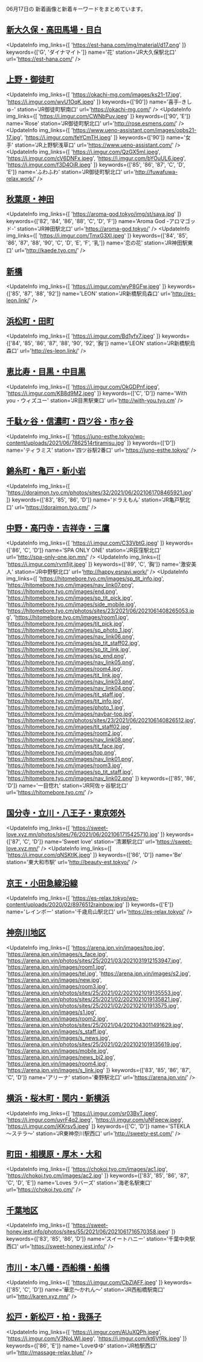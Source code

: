 

06月17日の
新着画像と新着キーワードをまとめています。

<DmmAffiliateIns />

## [新大久保・高田馬場・目白](/busty/0020)
<UpdateInfo
    img_links={[
    'https://est-hana.com/img/material/d17.png'
    ]}
    keywords={['G', 'ダイナマイト']}
    name='花'
    station='JR大久保駅北口'
    url='https://est-hana.com/'
/>
<DmmAffiliateIns />

## [上野・御徒町](/busty/0070)
<UpdateInfo
    img_links={[
    'https://okachi-mg.com/images/ks21-17.jpg',
    'https://i.imgur.com/wvU1OqK.jpeg'
    ]}
    keywords={['90']}
    name='喜手-きしゅ-'
    station='JR御徒町駅南口'
    url='https://okachi-mg.com/'
/>
<UpdateInfo
    img_links={[
    'https://i.imgur.com/CWNbPuv.jpeg'
    ]}
    keywords={['90', 'E']}
    name='Rose'
    station='JR御徒町駅北口'
    url='http://rose.esmens.com/'
/>
<UpdateInfo
    img_links={[
    'https://www.ueno-assistant.com/images/opbs21-17.jpg',
    'https://i.imgur.com/feYCmTH.jpeg'
    ]}
    keywords={['90']}
    name='女手'
    station='JR上野駅浅草口'
    url='https://www.ueno-assistant.com/'
/>
<UpdateInfo
    img_links={[
    'https://i.imgur.com/QzGX5ml.jpeg',
    'https://i.imgur.com/cV6DNFx.jpeg',
    'https://i.imgur.com/bYOuUL6.jpeg',
    'https://i.imgur.com/f3D4OiR.jpeg'
    ]}
    keywords={['85', '86', '87', 'C', 'D', 'E']}
    name='ふわふわ'
    station='JR御徒町駅北口'
    url='http://fuwafuwa-relax.work/'
/>
<DmmAffiliateIns />

## [秋葉原・神田](/busty/0080)
<UpdateInfo
    img_links={[
    'https://aroma-god.tokyo/img/st/saya.jpg'
    ]}
    keywords={['82', '84', '86', '88', 'C', 'D', 'F']}
    name='Aroma God -アロマゴッド-'
    station='JR神田駅北口'
    url='https://aroma-god.tokyo/'
/>
<UpdateInfo
    img_links={[
    'https://i.imgur.com/TmxG3Xl.jpeg'
    ]}
    keywords={['84', '85', '86', '87', '88', '90', 'C', 'D', 'E', 'F', '乳']}
    name='恋の花'
    station='JR神田駅東口'
    url='http://kaede.tyo.cm/'
/>
<DmmAffiliateIns />

## [新橋](/busty/0100)
<UpdateInfo
    img_links={[
    'https://i.imgur.com/wyP8GFw.jpeg'
    ]}
    keywords={['85', '87', '88', '92']}
    name='LEON'
    station='JR新橋駅烏森口'
    url='http://es-leon.link/'
/>
<DmmAffiliateIns />

## [浜松町・田町](/busty/0110)
<UpdateInfo
    img_links={[
    'https://i.imgur.com/Bd1yfx7.jpeg'
    ]}
    keywords={['84', '85', '86', '87', '88', '90', '92', '胸']}
    name='LEON'
    station='JR新橋駅烏森口'
    url='http://es-leon.link/'
/>
<DmmAffiliateIns />

## [恵比寿・目黒・中目黒](/busty/0130)
<UpdateInfo
    img_links={[
    'https://i.imgur.com/OkGDPnf.jpeg',
    'https://i.imgur.com/KB8d9M2.jpeg'
    ]}
    keywords={['C', 'D']}
    name='With you・ウィズユー'
    station='JR目黒駅東口'
    url='http://with-you.tyo.cm'
/>
<DmmAffiliateIns />

## [千駄ヶ谷・信濃町・四ツ谷・市ヶ谷](/busty/0150)
<UpdateInfo
    img_links={[
    'https://juno-esthe.tokyo/wp-content/uploads/2021/06/7862514rtiramisu.jpg'
    ]}
    keywords={['D']}
    name='ティラミス'
    station='四ツ谷駅2番口'
    url='https://juno-esthe.tokyo/'
/>
<DmmAffiliateIns />

## [錦糸町・亀戸・新小岩](/busty/0170)
<UpdateInfo
    img_links={[
    'https://doraimon.tyo.cm/photos/sites/32/2021/06/2021061708465921.jpg'
    ]}
    keywords={['83', '85', '86', 'D']}
    name='ドラえもん'
    station='JR亀戸駅北口'
    url='https://doraimon.tyo.cm/'
/>
<DmmAffiliateIns />

## [中野・高円寺・吉祥寺・三鷹](/busty/0180)
<UpdateInfo
    img_links={[
    'https://i.imgur.com/C33VbtG.jpeg'
    ]}
    keywords={['86', 'C', 'D']}
    name='SPA ONLY ONE'
    station='JR荻窪駅北口'
    url='http://spa-only-one.jpn.mn/'
/>
<UpdateInfo
    img_links={[
    'https://i.imgur.com/rvm1ijt.jpeg'
    ]}
    keywords={['89', 'C', '胸']}
    name='激安美人'
    station='JR中野駅北口'
    url='http://happy.esnavi.work/'
/>
<UpdateInfo
    img_links={[
    'https://hitomebore.tyo.cm/images/sp_tit_info.jpg',
    'https://hitomebore.tyo.cm/images/nav_link07.png',
    'https://hitomebore.tyo.cm/images/end.png',
    'https://hitomebore.tyo.cm/images/sp_tit_pick.jpg',
    'https://hitomebore.tyo.cm/images/side_mobile.jpg',
    'https://hitomebore.tyo.cm/photos/sites/23/2021/06/2021061408265053.jpg',
    'https://hitomebore.tyo.cm/images/room1.jpg',
    'https://hitomebore.tyo.cm/images/tit_pick.jpg',
    'https://hitomebore.tyo.cm/images/sp_photo_1.jpg',
    'https://hitomebore.tyo.cm/images/nav_link06.png',
    'https://hitomebore.tyo.cm/images/sp_tit_staff02.jpg',
    'https://hitomebore.tyo.cm/images/sp_tit_link.jpg',
    'https://hitomebore.tyo.cm/images/sp_end.png',
    'https://hitomebore.tyo.cm/images/nav_link05.png',
    'https://hitomebore.tyo.cm/images/room4.jpg',
    'https://hitomebore.tyo.cm/images/tit_link.jpg',
    'https://hitomebore.tyo.cm/images/nav_link03.png',
    'https://hitomebore.tyo.cm/images/nav_link04.png',
    'https://hitomebore.tyo.cm/images/tit_staff.jpg',
    'https://hitomebore.tyo.cm/images/tit_info.jpg',
    'https://hitomebore.tyo.cm/images/photo_1.jpg',
    'https://hitomebore.tyo.cm/images/navbar-top.jpg',
    'https://hitomebore.tyo.cm/photos/sites/23/2021/06/202106140826512.jpg',
    'https://hitomebore.tyo.cm/images/tit_staff02.jpg',
    'https://hitomebore.tyo.cm/images/room2.jpg',
    'https://hitomebore.tyo.cm/images/nav_link08.png',
    'https://hitomebore.tyo.cm/images/tit_face.jpg',
    'https://hitomebore.tyo.cm/images/top.png',
    'https://hitomebore.tyo.cm/images/nav_link01.png',
    'https://hitomebore.tyo.cm/images/room3.jpg',
    'https://hitomebore.tyo.cm/images/sp_tit_staff.jpg',
    'https://hitomebore.tyo.cm/images/nav_link02.png'
    ]}
    keywords={['85', '86', 'D']}
    name='一目惚れ'
    station='JR阿佐ヶ谷駅北口'
    url='https://hitomebore.tyo.cm/'
/>
<DmmAffiliateIns />

## [国分寺・立川・八王子・東京郊外](/busty/0200)
<UpdateInfo
    img_links={[
    'https://sweet-love.xyz.mn/photos/sites/76/2021/06/2021061715425710.jpg'
    ]}
    keywords={['87', 'C', 'D']}
    name='Sweet love'
    station='清瀬駅北口'
    url='https://sweet-love.xyz.mn/'
/>
<UpdateInfo
    img_links={[
    'https://i.imgur.com/qNSKtlK.jpeg'
    ]}
    keywords={['86', 'D']}
    name='Be'
    station='東大和市駅'
    url='http://beauty-est.tokyo/'
/>
<DmmAffiliateIns />

## [京王・小田急線沿線](/busty/0260)
<UpdateInfo
    img_links={[
    'https://es-relax.tokyo/wp-content/uploads/2020/02/8976512rainbow.jpg'
    ]}
    keywords={['E']}
    name='レインボー'
    station='千歳烏山駅北口'
    url='https://es-relax.tokyo/'
/>
<DmmAffiliateIns />

## [神奈川地区](/busty/0300)
<UpdateInfo
    img_links={[
    'https://arena.jpn.vin/images/top.jpg',
    'https://arena.jpn.vin/images/s_face.jpg',
    'https://arena.jpn.vin/photos/sites/25/2021/03/2021031912153947.jpg',
    'https://arena.jpn.vin/images/room1.jpg',
    'https://arena.jpn.vin/images/tel.jpg',
    'https://arena.jpn.vin/images/s2.jpg',
    'https://arena.jpn.vin/images/new.jpg',
    'https://arena.jpn.vin/images/room3.jpg',
    'https://arena.jpn.vin/photos/sites/25/2021/02/2021021019135553.jpg',
    'https://arena.jpn.vin/photos/sites/25/2021/02/2021021019135821.jpg',
    'https://arena.jpn.vin/photos/sites/25/2021/02/202102101913575.jpg',
    'https://arena.jpn.vin/images/s1.jpg',
    'https://arena.jpn.vin/images/room2.jpg',
    'https://arena.jpn.vin/photos/sites/25/2021/04/2021043011491629.jpg',
    'https://arena.jpn.vin/images/s_staff.jpg',
    'https://arena.jpn.vin/images/s_news.jpg',
    'https://arena.jpn.vin/photos/sites/25/2021/02/2021021019135619.jpg',
    'https://arena.jpn.vin/images/mobile.jpg',
    'https://arena.jpn.vin/images/news_bj2.jpg',
    'https://arena.jpn.vin/images/room4.jpg',
    'https://arena.jpn.vin/images/s_link.jpg'
    ]}
    keywords={['83', '85', '86', '87', 'C', 'D']}
    name='アリーナ'
    station='秦野駅北口'
    url='https://arena.jpn.vin/'
/>
<DmmAffiliateIns />

## [横浜・桜木町・関内・新横浜](/busty/0310)
<UpdateInfo
    img_links={[
    'https://i.imgur.com/sr03BvT.jpeg',
    'https://i.imgur.com/uyrF4q2.jpeg',
    'https://i.imgur.com/uNFpecw.jpeg',
    'https://i.imgur.com/jKKrsv5.jpeg'
    ]}
    keywords={['C', 'D']}
    name='STEKLA ～ステラ～'
    station='JR東神奈川駅西口'
    url='http://sweety-est.com/'
/>
<DmmAffiliateIns />

## [町田・相模原・厚木・大和](/busty/0330)
<UpdateInfo
    img_links={[
    'https://chokoi.tyo.cm/images/ac1.jpg',
    'https://chokoi.tyo.cm/images/ac2.jpg'
    ]}
    keywords={['83', '85', '86', '87', 'C', 'D', 'E']}
    name='Loves ラバーズ'
    station='海老名駅東口'
    url='https://chokoi.tyo.cm/'
/>
<DmmAffiliateIns />

## [千葉地区](/busty/0500)
<UpdateInfo
    img_links={[
    'https://sweet-honey.iest.info/photos/sites/55/2021/06/2021061716570358.jpeg'
    ]}
    keywords={['83', '85', '86', 'D']}
    name='スイートハニー'
    station='千葉中央駅西口'
    url='https://sweet-honey.iest.info/'
/>
<DmmAffiliateIns />

## [市川・本八幡・西船橋・船橋](/busty/0510)
<UpdateInfo
    img_links={[
    'https://i.imgur.com/CbZlAFF.jpeg'
    ]}
    keywords={['85', 'C', 'D']}
    name='華恋～かれん～'
    station='JR西船橋駅南口'
    url='http://karen.xyz.mn/'
/>
<DmmAffiliateIns />

## [松戸・新松戸・柏・我孫子](/busty/0520)
<UpdateInfo
    img_links={[
    'https://i.imgur.com/AUuXQPh.jpeg',
    'https://i.imgur.com/V3NoLWl.jpeg',
    'https://i.imgur.com/kt6VfRk.jpeg'
    ]}
    keywords={['86', 'E']}
    name='Loveゆゆ'
    station='JR柏駅西口'
    url='http://massage-relax.blue/'
/>
<DmmAffiliateIns />

<DmmAffiliateScript />
